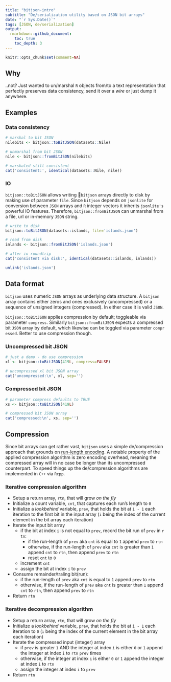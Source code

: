```yaml
---
title: "bitjson-intro"
subtitle: "De/serialization utility based on JSON bit arrays"
date: "`r Sys.Date()`"
tags: [JSON, de/serialization]
output: 
  rmarkdown::github_document:
    toc: true
    toc_depth: 3
---
```


<style style="visibility: hidden !important;" hidden>
code, pre code, pre>code {word-break: break-all !important; word-wrap: break-word !important;}
</style>

```r
knitr::opts_chunk$set(comment=NA)
```

## Why

..not? Just wanted to un/marshal `R` objects from/to a text representation that perfectly preserves data consistency, send it over a *wire* or just dump it anywhere. 

## Examples

### Data consistency

```r
# marshal to bit JSON
nilebits <- bitjson::toBitJSON(datasets::Nile)

# unmarshal from bit JSON
nile <- bitjson::fromBitJSON(nilebits)

# marshaled still consistent
cat('consistent:', identical(datasets::Nile, nile))
```

### IO

`bitjson::toBitJSON` allows writing `bitjson` arrays directly to disk by making use of parameter `file`. Since `bitjson` depends on `jsonlite` for conversion between `JSON` arrays and `R` integer vectors it inherits `jsonlite's` powerful IO features. Therefore, `bitjson::fromBitJSON` can unmarshal from a file, url or in-memory `JSON` string.

```r
# write to disk
bitjson::toBitJSON(datasets::islands, file='islands.json')

# read from disk
inlands <- bitjson::fromBitJSON('islands.json')

# after io roundtrip
cat('consistent via disk:', identical(datasets::islands, inlands))
```

```r
unlink('islands.json')
```

## Data format

`bitjson` uses numeric `JSON` arrays as underlying data structure. A `bitjson` array contains either zeros and ones exclusively (uncompressed) or a sequence of unsigned integers (compressed). In either case it is valid `JSON`.

`bitjson::toBitJSON` applies compression by default; toggleable via parameter `compress`. Similarly `bitjson::fromBitJSON` expects a compressed bit `JSON` array by default, which likewise can be toggled via parameter `compressed`. Better to use compression though.

### Uncompressed bit JSON

```r
# just a demo - do use compression 
xl <- bitjson::toBitJSON(419L, compress=FALSE)

# uncompressed xl bit JSON array
cat('uncompressed:\n', xl, sep='')
```

### Compressed bit JSON

```r
# parameter compress defaults to TRUE
xs <- bitjson::toBitJSON(419L)

# compressed bit JSON array
cat('compressed:\n', xs, sep='')
```

## Compression

Since bit arrays can get rather vast, `bitjson` uses a simple de/compression approach that grounds on [run-length encoding](https://en.wikipedia.org/wiki/Run-length_encoding). A notable property of the applied compression algorithm is zero encoding overhead, meaning the compressed array will in no case be longer than its uncompressed counterpart. To speed things up the de/compression algorithms are implemented in `C++` via `Rcpp`.

### Iterative compression algorithm

* Setup a return array, `rtn`, that will grow *on the fly*
* Initialize a count variable, `cnt`, that captures each run's length to `0`
* Initialize a *lookbehind* variable, `prev`, that holds the bit at `i - 1` each iteration to the first bit in the input array (`i` being the index of the current element in the bit array each iteration)
* Iterate the input bit array
    * if the bit at index `i` is not equal to `prev`, record the bit run of `prev` in `rtn`:
        * if the run-length of `prev` aka `cnt` is equal to `1` append `prev` to `rtn`
        * otherwise, if the run-length of `prev` aka `cnt` is greater than `1` append `cnt` to `rtn`, then append `prev` to `rtn`
        * reset `cnt` to `0`
    * increment `cnt`
    * assign the bit at index `i` to `prev`
* Consume remainder/traling bit(run):
    * if the run-length of `prev` aka `cnt` is equal to `1` append `prev` to `rtn`
    * otherwise, if the run-length of `prev` aka `cnt` is greater than `1` append `cnt` to `rtn`, then append `prev` to `rtn`
* Return `rtn`

### Iterative decompression algorithm

* Setup a return array, `rtn`, that will grow *on the fly*
* Initialize a *lookbehind* variable, `prev`, that holds the bit at `i - 1` each iteration to `0` (`i` being the index of the current element in the bit array each iteration)
* Iterate the compressed input (integer) array
    * if `prev` is greater `1` AND the integer at index `i` is either `0` or `1` append the integer at index `i` to `rtn` `prev` times
    * otherwise, if the integer at index `i` is either `0` or `1` append the integer at index `i` to `rtn`
    * assign the integer at index `i` to `prev`
* Return `rtn`
